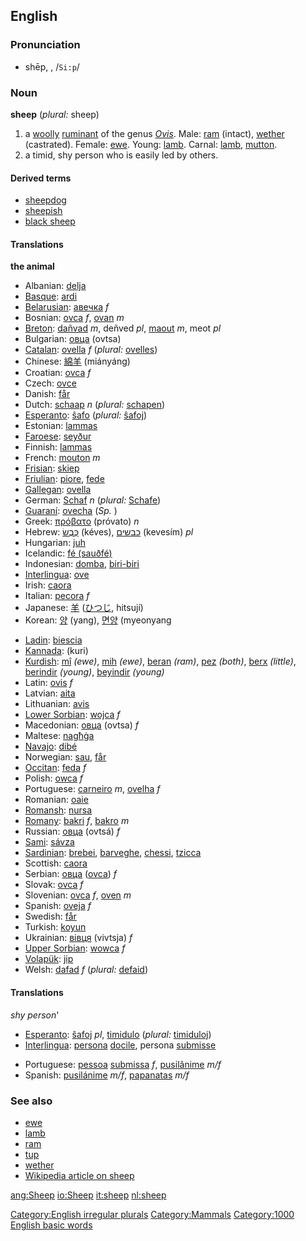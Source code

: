 ==English==
===Pronunciation===
*shēp, {{IPAchar|/ʃiːp/}}, /<tt>Si:p</tt>/
*:{{IPAchar|/[[Rhymes:English:-iːp|Rhymes: -iːp]]}}

===Noun===
'''sheep''' (''plural:'' sheep)

#a [[woolly]] [[ruminant]] of the genus ''[[Ovis]]''. Male: [[ram]] (intact), [[wether]] (castrated). Female: [[ewe]]. Young: [[lamb]]. Carnal: [[lamb]], [[mutton]].
#a timid, shy person who is easily led by others.

====Derived terms====
*[[sheepdog]]
*[[sheepish]]
*[[black sheep]]

====Translations====
'''the animal'''
{{top}}
*Albanian: [[delja]]
*[[Basque]]: [[ardi]]
*[[Belarusian]]: [[авечка]] ''f''
*Bosnian: [[ovca]] ''f'', [[ovan]] ''m''
*[[Breton]]: [[dañvad]] ''m'', deñved ''pl'', [[maout]] ''m'', meot ''pl''
*Bulgarian: [[овца]] (ovtsa)
*[[Catalan]]: [[ovella]] ''f'' (''plural:'' [[ovelles]])
*Chinese: [[綿羊]] (miányáng)
*Croatian: [[ovca]] ''f''
*Czech: [[ovce]]
*Danish: [[får]]
*Dutch: [[schaap]] ''n'' (''plural:'' [[schapen]])
*[[Esperanto]]: [[ŝafo]] (''plural:'' [[ŝafoj]])
*Estonian: [[lammas]]
*[[Faroese]]: [[seyður]]
*Finnish: [[lammas]]
*French: [[mouton]] ''m''
*[[Frisian]]: [[skiep]]
*[[Friulian]]: [[piore]], [[fede]]
*[[Gallegan]]: [[ovella]]
*German: [[Schaf]] ''n'' (''plural:'' [[Schafe]])
*[[Guaraní]]: [[ovecha]] (''Sp.''<!--what does this mean?-->)
*Greek: [[πρόβατο]] (próvato) ''n''
*Hebrew: [[כבש|כֶּבֶשׂ]] (kéves), [[כבשים]] (kevesím) ''pl''
*Hungarian: [[juh]]
*Icelandic: [[fé (sauðfé)]]
*Indonesian: [[domba]], [[biri-biri]]
*[[Interlingua]]: [[ove]]
*Irish: [[caora]]
*Italian: [[pecora]] ''f''
*Japanese: [[羊]] ([[ひつじ]], hitsují)
*Korean: [[양]] (yang), [[면양]] (myeonyang
{{mid}}
*[[Ladin]]: [[biescia]]
*[[Kannada]]: (kuri)
*[[Kurdish]]: [[mî]] ''(ewe)'', [[mih]] ''(ewe)'', [[beran]] ''(ram)'', [[pez]] ''(both)'', [[berx]] ''(little)'', [[berindir]] ''(young)'', [[beyindir]] ''(young)''
*Latin: [[ovis]] ''f''
*Latvian: [[aita]]
*Lithuanian: [[avis]]
*[[Lower Sorbian]]: [[wojca]] ''f''
*Macedonian: [[овца]] (ovtsa) ''f''
*Maltese: [[nagħġa]]
*[[Navajo]]: [[dibé]]
*Norwegian: [[sau]], [[får]]
*[[Occitan]]: [[feda]] ''f''
*Polish: [[owca]] ''f''
*Portuguese: [[carneiro]] ''m'', [[ovelha]] ''f''
*Romanian: [[oaie]]
*[[Romansh]]: [[nursa]]
*[[Romany]]: [[bakri]] ''f'', [[bakro]] ''m''
*Russian: [[овца#Russian|овца]] (ovtsá) ''f''
*[[Sami]]: [[sávza]]
*[[Sardinian]]: [[brebei]], [[barveghe]], [[chessi]], [[tzicca]]
*Scottish: [[caora]]
*Serbian: [[овца]] ([[ovca]]) ''f''
*Slovak: [[ovca]] ''f''
*Slovenian: [[ovca]] ''f'', [[oven]] ''m''
*Spanish: [[oveja]] ''f''
*Swedish: [[får]]
*Turkish: [[koyun]]
*Ukrainian: [[вівця]] (vivtsja) ''f''
*[[Upper Sorbian]]: [[wowca]] ''f''
*[[Volapük]]: [[jip]]
*Welsh: [[dafad]] ''f'' (''plural:'' [[defaid]])
{{bottom}}

==== Translations ====
''shy person'''
{{top}}
*[[Esperanto]]: [[ŝafoj]] ''pl'', [[timidulo]] (''plural:'' [[timiduloj]])
*[[Interlingua]]: [[persona]] [[docile]], persona [[submisse]]
{{mid}}
*Portuguese: [[pessoa]] [[submissa]] ''f'', [[pusilânime]] ''m/f''
*Spanish: [[pusilánime]] ''m/f'', [[papanatas]] ''m/f''
{{bottom}}

===See also===
*[[ewe]]
*[[lamb]]
*[[ram]]
*[[tup]]
*[[wether]]
*[[w:sheep|Wikipedia article on sheep]]

[[Category:English irregular plurals]]
[[Category:Mammals]]
[[Category:1000 English basic words]]

[[ang:Sheep]]
[[io:Sheep]]
[[it:sheep]]
[[nl:sheep]]